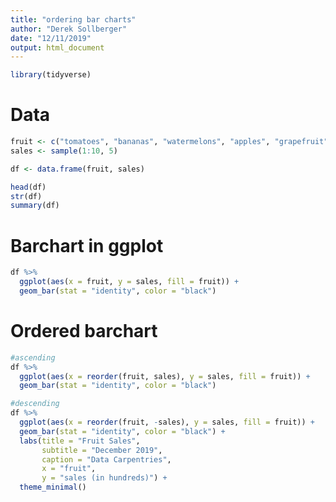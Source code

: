 ```yaml
---
title: "ordering bar charts"
author: "Derek Sollberger"
date: "12/11/2019"
output: html_document
---
```


```r
library(tidyverse)
```


# Data

```r
fruit <- c("tomatoes", "bananas", "watermelons", "apples", "grapefruit")
sales <- sample(1:10, 5)

df <- data.frame(fruit, sales)

head(df)
str(df)
summary(df)
```

# Barchart in ggplot

```r
df %>%
  ggplot(aes(x = fruit, y = sales, fill = fruit)) +
  geom_bar(stat = "identity", color = "black")
```

# Ordered barchart

```r
#ascending
df %>%
  ggplot(aes(x = reorder(fruit, sales), y = sales, fill = fruit)) +
  geom_bar(stat = "identity", color = "black")
```

```r
#descending
df %>%
  ggplot(aes(x = reorder(fruit, -sales), y = sales, fill = fruit)) +
  geom_bar(stat = "identity", color = "black") +
  labs(title = "Fruit Sales",
       subtitle = "December 2019",
       caption = "Data Carpentries",
       x = "fruit",
       y = "sales (in hundreds)") +
  theme_minimal()
```